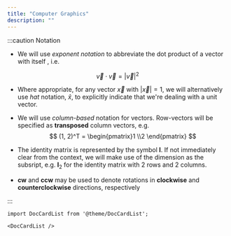 ```yaml
---
title: "Computer Graphics"
description: ""
---
```


:::caution Notation

- We will use _exponent notation_ to abbreviate the dot product of a vector with itself , i.e.

$$
\vec{v} \cdot \vec{v} = |\vec{v}|^2
$$

- Where appropriate, for any vector $\vec{x}$ with $|\vec{x}| = 1$, we will alternatively use _hat_ notation, $\hat{x}$, to explicitly indicate that we're dealing with a unit vector.

- We will use _column-based_ notation for vectors. Row-vectors will be specified as **transposed** column vectors, e.g. 
$$ 
(1, 2)^T = \begin{pmatrix}1 \\2 \end{pmatrix} 
$$

- The identity matrix is represented by the symbol $\boldsymbol{I}$. If not immediately clear from the context, we will make use of the dimension as the subsript, e.g.   $\boldsymbol{I}_2$ for the identity matrix with 2 rows and 2 columns.

- **cw** and **ccw** may be used to denote rotations in **clockwise** and **counterclockwise** directions, respectively

:::


```mdx-code-block
import DocCardList from '@theme/DocCardList';

<DocCardList />
```